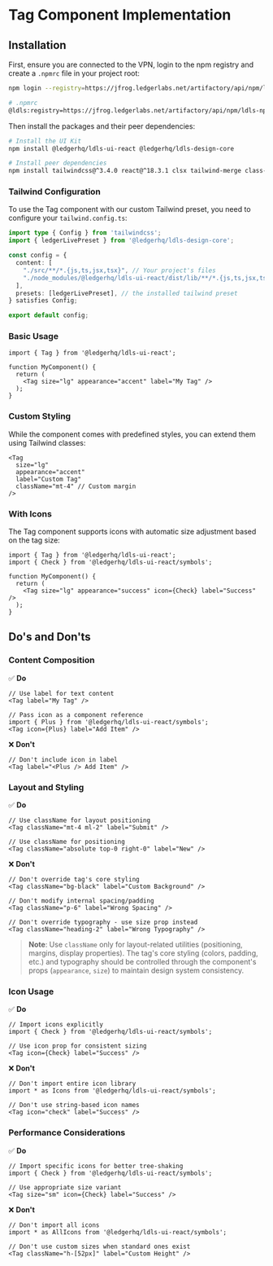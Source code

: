 
<Meta title="Components/Tag/Implementation" />

# Tag Component Implementation

## Installation

First, ensure you are connected to the VPN, login to the npm registry and create a `.npmrc` file in your project root:

```bash
npm login --registry=https://jfrog.ledgerlabs.net/artifactory/api/npm/ldls-npm-prod-public/
```

```bash
# .npmrc
@ldls:registry=https://jfrog.ledgerlabs.net/artifactory/api/npm/ldls-npm-prod-public/
```

Then install the packages and their peer dependencies:

```bash
# Install the UI Kit
npm install @ledgerhq/ldls-ui-react @ledgerhq/ldls-design-core

# Install peer dependencies
npm install tailwindcss@^3.4.0 react@^18.3.1 clsx tailwind-merge class-variance-authority
```

### Tailwind Configuration

To use the Tag component with our custom Tailwind preset, you need to configure your `tailwind.config.ts`:

```typescript
import type { Config } from 'tailwindcss';
import { ledgerLivePreset } from '@ledgerhq/ldls-design-core';

const config = {
  content: [
    "./src/**/*.{js,ts,jsx,tsx}", // Your project's files
    "./node_modules/@ledgerhq/ldls-ui-react/dist/lib/**/*.{js,ts,jsx,tsx}" // Ledger UI Kit components
  ],
  presets: [ledgerLivePreset], // the installed tailwind preset
} satisfies Config;

export default config;
```

### Basic Usage

```tsx
import { Tag } from '@ledgerhq/ldls-ui-react';

function MyComponent() {
  return (
    <Tag size="lg" appearance="accent" label="My Tag" />
  );
}
```

### Custom Styling

While the component comes with predefined styles, you can extend them using Tailwind classes:

```tsx
<Tag
  size="lg"
  appearance="accent"
  label="Custom Tag"
  className="mt-4" // Custom margin
/>
```

### With Icons

The Tag component supports icons with automatic size adjustment based on the tag size:

```tsx
import { Tag } from '@ledgerhq/ldls-ui-react';
import { Check } from '@ledgerhq/ldls-ui-react/symbols';

function MyComponent() {
  return (
    <Tag size="lg" appearance="success" icon={Check} label="Success" />
  );
}
```

## Do's and Don'ts

### Content Composition

✅ **Do**

```tsx
// Use label for text content
<Tag label="My Tag" />

// Pass icon as a component reference
import { Plus } from '@ledgerhq/ldls-ui-react/symbols';
<Tag icon={Plus} label="Add Item" />
```

❌ **Don't**

```tsx
// Don't include icon in label
<Tag label="<Plus /> Add Item" />
```

### Layout and Styling

✅ **Do**

```tsx
// Use className for layout positioning
<Tag className="mt-4 ml-2" label="Submit" />

// Use className for positioning
<Tag className="absolute top-0 right-0" label="New" />
```

❌ **Don't**

```tsx
// Don't override tag's core styling
<Tag className="bg-black" label="Custom Background" />

// Don't modify internal spacing/padding
<Tag className="p-6" label="Wrong Spacing" />

// Don't override typography - use size prop instead
<Tag className="heading-2" label="Wrong Typography" />
```

> **Note**: Use `className` only for layout-related utilities (positioning, margins, display properties). The tag's core styling (colors, padding, etc.) and typography should be controlled through the component's props (`appearance`, `size`) to maintain design system consistency.

### Icon Usage

✅ **Do**

```tsx
// Import icons explicitly
import { Check } from '@ledgerhq/ldls-ui-react/symbols';

// Use icon prop for consistent sizing
<Tag icon={Check} label="Success" />
```

❌ **Don't**

```tsx
// Don't import entire icon library
import * as Icons from '@ledgerhq/ldls-ui-react/symbols';

// Don't use string-based icon names
<Tag icon="check" label="Success" />
```

### Performance Considerations

✅ **Do**

```tsx
// Import specific icons for better tree-shaking
import { Check } from '@ledgerhq/ldls-ui-react/symbols';

// Use appropriate size variant
<Tag size="sm" icon={Check} label="Success" />
```

❌ **Don't**

```tsx
// Don't import all icons
import * as AllIcons from '@ledgerhq/ldls-ui-react/symbols';

// Don't use custom sizes when standard ones exist
<Tag className="h-[52px]" label="Custom Height" />
```
